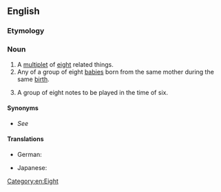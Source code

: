 ==English==

===Etymology===
{{rfe|lang=en}}

===Noun===
{{en-noun}}

# A [[multiplet]] of [[eight]] related things.
# Any of a group of eight [[baby|babies]] born from the same mother during the same [[birth]].
# {{lb|en|music}} A group of eight notes to be played in the time of six.

====Synonyms====
* {{sense|any of group of 8}} ''See'' '''{{l|en|octet}}'''

====Translations====
{{trans-top|one of eight babies born at the same birth}}
* German: {{t|de|Achtling|m}}
{{trans-mid}}
* Japanese: {{t+|ja|八つ子|tr=yatsugo|sc=Jpan}}
{{trans-bottom}}

[[Category:en:Eight]]